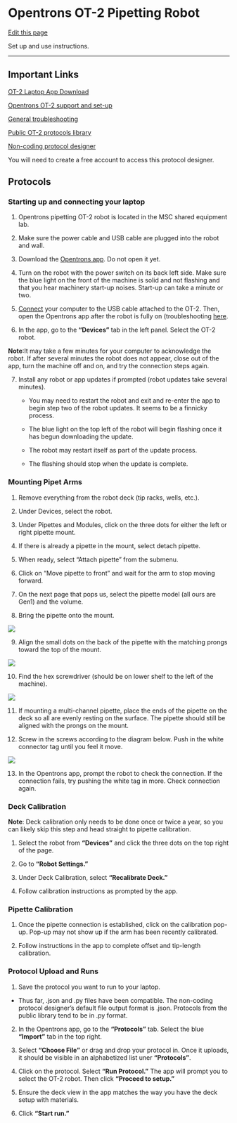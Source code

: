 # Opentrons OT-2 Pipetting Robot

[Edit this page](https://github.com/DrK-Lo/lotterhoslabprotocols/edit/main/general_OT2-Pipetting-Robot.qmd)

Set up and use instructions.

------------------------------------------------------------------------

## Important Links

[OT-2 Laptop App Download](https://opentrons.com/ot-app/)

[Opentrons OT-2 support and set-up](https://support.opentrons.com/s/ot2-get-started)

[General troubleshooting](https://support.opentrons.com/s/ot2-troubleshooting)

[Public OT-2 protocols library](https://protocols.opentrons.com/)

[Non-coding protocol designer](https://designer.opentrons.com/)

You will need to create a free account to access this protocol designer.

## Protocols

### Starting up and connecting your laptop

1.  Opentrons pipetting OT-2 robot is located in the MSC shared equipment lab.

2.  Make sure the power cable and USB cable are plugged into the robot and wall.

3.  Download the [Opentrons app](https://opentrons.com/ot-app/). Do not open it yet.

4.  Turn on the robot with the power switch on its back left side. Make sure the blue light on the front of the machine is solid and not flashing and that you hear machinery start-up noises. Start-up can take a minute or two.

5.  [Connect](https://support.opentrons.com/s/article/Get-started-Connect-to-your-OT-2-over-USB) your computer to the USB cable attached to the OT-2. Then, open the Opentrons app after the robot is fully on (troubleshooting [here](https://support.opentrons.com/s/article/Troubleshooting-connection-problems).

6.  In the app, go to the **“Devices”** tab in the left panel. Select the OT-2 robot. 

**Note**:It may take a few minutes for your computer to acknowledge the robot. If after several minutes the robot does not appear, close out of the app, turn the machine off and on, and try the connection steps again.

7.  Install any robot or app updates if prompted (robot updates take several minutes).

    - You may need to restart the robot and exit and re-enter the app to begin step two of the robot updates. It seems to be a finnicky process.

    - The blue light on the top left of the robot will begin flashing once it has begun downloading the update.

    - The robot may restart itself as part of the update process.

    - The flashing should stop when the update is complete.

### Mounting Pipet Arms
1.  Remove everything from the robot deck (tip racks, wells, etc.).

2.  Under Devices, select the robot.

3.  Under Pipettes and Modules, click on the three dots for either the left or right pipette mount.

4.  If there is already a pipette in the mount, select detach pipette.

5.  When ready, select “Attach pipette” from the submenu.

6.  Click on “Move pipette to front” and wait for the arm to stop moving forward.

7.  On the next page that pops us, select the pipette model (all ours are Gen1) and the volume.

8.  Bring the pipette onto the mount. 

![](img/OT2_pipet_mounting.png)

9. Align the small dots on the back of the pipette with the matching prongs toward the top of the mount.

![](img/OT2_prongs.png)

10. Find the hex screwdriver (should be on lower shelf to the left of the machine).

![](img/OT2_hex.png)

11. If mounting a multi-channel pipette, place the ends of the pipette on the deck so all are evenly resting on the surface. The pipette should still be aligned with the prongs on the mount.

12. Screw in the screws according to the diagram below. Push in the white connector tag until you feel it move.

![](img/OT2_tab.png)

13. In the Opentrons app, prompt the robot to check the connection. If the connection fails, try pushing the white tag in more. Check connection again.

### Deck Calibration
**Note**: Deck calibration only needs to be done once or twice a year, so you can likely skip this step and head straight to pipette calibration.

1.  Select the robot from **"Devices"** and click the three dots on the top right of the page.

2.  Go to **"Robot Settings."**

3.  Under Deck Calibration, select **“Recalibrate Deck.”**

4.  Follow calibration instructions as prompted by the app.

### Pipette Calibration
  
1.  Once the pipette connection is established, click on the calibration pop-up. Pop-up may not show up if the arm has been recently calibrated.

2.  Follow instructions in the app to complete offset and tip-length calibration. 

### Protocol Upload and Runs

1.  Save the protocol you want to run to your laptop. 

  - Thus far, .json and .py files have been compatible. The non-coding protocol designer's default file output format is .json. Protocols from the public library tend to be in .py format.

2. In the Opentrons app, go to the **"Protocols"** tab. Select the blue **"Import"** tab in the top right.

3.  Select **"Choose File"** or drag and drop your protocol in. Once it uploads, it should be visible in an alphabetized list uner **"Protocols"**.

4.  Click on the protocol. Select **"Run Protocol."** The app will prompt you to select the OT-2 robot. Then click **"Proceed to setup."**

5.  Ensure the deck view in the app matches the way you have the deck setup with materials.

6. Click **"Start run."**

